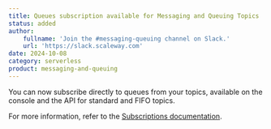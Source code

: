 ```yaml
---
title: Queues subscription available for Messaging and Queuing Topics
status: added
author:
    fullname: 'Join the #messaging-queuing channel on Slack.'
    url: 'https://slack.scaleway.com'
date: 2024-10-08
category: serverless
product: messaging-and-queuing
---
```


You can now subscribe directly to queues from your topics, available on the console and the API for standard and FIFO topics. 

For more information, refer to the [Subscriptions documentation](https://www.scaleway.com/en/docs/serverless/messaging/how-to/create-manage-subscriptions/).

